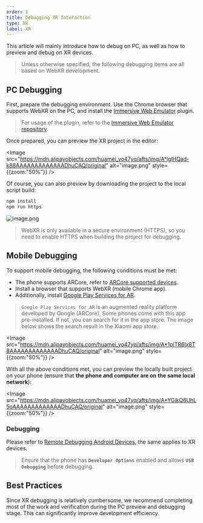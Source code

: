 ```yaml
---
order: 1
title: Debugging XR Interaction
type: XR
label: XR
---
```


This article will mainly introduce how to debug on PC, as well as how to preview and debug on XR devices.

> Unless otherwise specified, the following debugging items are all based on WebXR development.

## PC Debugging

First, prepare the debugging environment. Use the Chrome browser that supports WebXR on the PC, and install the [Immersive Web Emulator](https://chromewebstore.google.com/detail/immersive-web-emulator/cgffilbpcibhmcfbgggfhfolhkfbhmik) plugin.

> For usage of the plugin, refer to the [Immersive Web Emulator repository](https://github.com/meta-quest/immersive-web-emulator).

Once prepared, you can preview the XR project in the editor:

<Image src="https://mdn.alipayobjects.com/huamei_yo47yq/afts/img/A*lglHQad-k88AAAAAAAAAAAAADhuCAQ/original" alt="image.png" style={{zoom:"50%"}} />

Of course, you can also preview by downloading the project to the local script build:

```bash
npm install
npm run https
```

<Image src="https://mdn.alipayobjects.com/huamei_yo47yq/afts/img/A*4rqLS51t6DoAAAAAAAAAAAAADhuCAQ/original" alt="image.png"  />

> WebXR is only available in a secure environment (HTTPS), so you need to enable HTTPS when building the project for debugging.

## Mobile Debugging

To support mobile debugging, the following conditions must be met:

- The phone supports ARCore, refer to [ARCore supported devices](https://developers.google.com/ar/devices).
- Install a browser that supports WebXR (mobile Chrome app).
- Additionally, install [Google Play Services for AR](https://play.google.com/store/apps/details?id=com.google.ar.core&hl=en_US&pli=1).

> `Google Play Services for AR` is an augmented reality platform developed by Google (ARCore). Some phones come with this app pre-installed. If not, you can search for it in the app store. The image below shows the search result in the Xiaomi app store.

<Image src="https://mdn.alipayobjects.com/huamei_yo47yq/afts/img/A*1piTR6lx8T8AAAAAAAAAAAAADhuCAQ/original" alt="image.png" style={{zoom:"50%"}} />

With all the above conditions met, you can preview the locally built project on your phone (ensure that **the phone and computer are on the same local network**):

<Image src="https://mdn.alipayobjects.com/huamei_yo47yq/afts/img/A*YGikQ6UhL5oAAAAAAAAAAAAADhuCAQ/original" alt="image.png" style={{zoom:"50%"}} />

### Debugging

Please refer to [Remote Debugging Android Devices](https://developer.chrome.com/docs/devtools/remote-debugging?hl=zh-cn), the same applies to XR devices.

> Ensure that the phone has **`Developer Options`** enabled and allows **`USB Debugging`** before debugging.

## Best Practices

Since XR debugging is relatively cumbersome, we recommend completing most of the work and verification during the PC preview and debugging stage. This can significantly improve development efficiency.
